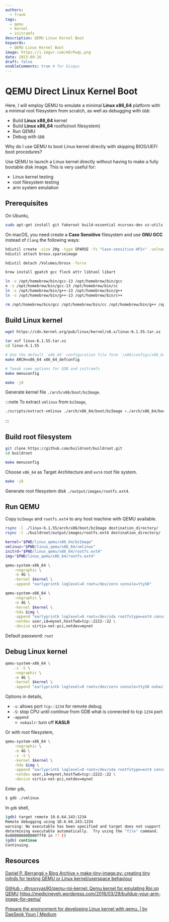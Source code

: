```yaml
---
authors:
  - frank
tags:
  - qemu
  - kernel
  - initramfs
description: QEMU Linux Kernel Boot
keywords:
  - QEMU Linux Kernel Boot
image: https://i.imgur.com/mErPwqL.png
date: 2023-09-26
draft: false
enableComments: true # for Gisqus
---
```


# QEMU Direct Linux Kernel Boot

Here, I will employ QEMU to emulate a minimal **Linux x86_64** platform with a minimal root filesystem from scratch, as well as debugging with `GDB`:

- Build **Linux x86_64** kernel
- Build **Linux x86_64** rootfs(root filesystem)
- Run QEMU
- Debug with `GDB`

Why do I use QEMU to boot Linux kernel directly with skipping BIOS/UEFI boot procedures?

Use QEMU to launch a Linux kernel directly without having to make a fully bootable disk image. This is very useful for:

- Linux kernel testing
- root filesystem testing
- arm system emulation

<!--truncate-->

## Prerequisites

On Ubuntu,

```sh
sudo apt-get install git fakeroot build-essential ncurses-dev xz-utils libssl-dev bc flex libelf-dev bison
```

On macOS, you need create a **Case Sensitive** filesystem and use **GNU GCC** instead of `Clang` the following ways:

```sh
hdiutil create -size 20g -type SPARSE -fs "Case-sensitive HFS+" -volname brosx brosx.sparseimage
hdiutil attach brosx.sparseimage
```

```sh
hdiutil detach /Volumes/brosx -force
```

```sh
brew install gpatch gcc flock attr libtool libart
```

```sh
ln -s /opt/homebrew/bin/gcc-13 /opt/homebrew/bin/gcc
n -s /opt/homebrew/bin/gcc-13 /opt/homebrew/bin/cc
ln -s /opt/homebrew/bin/g++-13 /opt/homebrew/bin/g++
ln -s /opt/homebrew/bin/g++-13 /opt/homebrew/bin/c++
```

```sh
rm /opt/homebrew/bin/gcc /opt/homebrew/bin/cc /opt/homebrew/bin/g++ /opt/homebrew/bin/c++
```

## Build Linux kernel

```sh
wget https://cdn.kernel.org/pub/linux/kernel/v6.x/linux-6.1.55.tar.xz
```


```sh
tar xvf linux-6.1.55.tar.xz
cd linux-6.1.55
```

```sh
# Use the default `x86_64` configuration file form `/x86/configs/x86_64_defconfig`
make ARCH=x86_64 x86_64_defconfig 
```

```sh
# Tweak some options for GDB and initramfs
make menuconfig
```

```sh
make -j8
```

Generate kernel file `./arch/x86/boot/bzImage`.

:::note
To extract `vmlinux` from `bzImage`,

```sh
./scripts/extract-vmlinux ./arch/x86_64/boot/bzImage >./arch/x86_64/boot/vmlinux
```

:::

## Build root filesystem

```sh
git clone https://github.com/buildroot/buildroot.git
cd buildroot
```

```sh
make menuconfig
```

Choose `x86_64` as Target Architecture and `ext4` root file system.

```sh
make -j8
```

Generate root filesystem disk `./output/images/rootfs.ext4`.

## Run QEMU

Copy `bzImage` and `rootfs.ext4` to any host machine with QEMU available.

```sh
rsync -l ./linux-6.1.55/arch/x86/boot/bzImage destination_directory/
rsync -l ./buildroot/output/images/rootfs.ext4 destination_directory/
```

```sh
kernel="$PWD/linux_qemu/x86_64/bzImage"
vmlinuz="$PWD/linux_qemu/x86_64/vmlinux"
initrd="$PWD/linux_qemu/x86_64/rootfs.ext4"
img="$PWD/linux_qemu/x86_64/rootfs.ext4"
```

```sh
qemu-system-x86_64 \
    -nographic \
    -m 4G \
    -kernel $kernel \
    -append "earlyprintk loglevel=8 root=/dev/zero console=ttyS0"
```

```sh
qemu-system-x86_64 \
    -nographic \
    -m 4G \
    -kernel $kernel \
    -hda $img \
    -append "earlyprintk loglevel=8 root=/dev/sda rootfstype=ext4 console=ttyS0" \
    -netdev user,id=mynet,hostfwd=tcp::2222-:22 \
    -device virtio-net-pci,netdev=mynet
```

Default password: `root`

## Debug Linux kernel

```sh
qemu-system-x86_64 \
    -s -S \
    -nographic \
    -m 4G \
    -kernel $kernel \
    -append "earlyprintk loglevel=8 root=/dev/zero console=ttyS0 nokaslr"
```

Options in details,

- `-s`: allows port `tcp::1234` for remote debug
- `-S`: stop CPU until continue from GDB what is connected to tcp `1234` port
- `-append`
  - `nokaslr`: turn off **KASLR**

Or with root filesystem,

```sh
qemu-system-x86_64 \
    -nographic \
    -m 4G \
    -s -S \
    -kernel $kernel \
    -hda $img \
    -append "earlyprintk loglevel=8 root=/dev/sda rootfstype=ext4 console=ttyS0 nokaslr" \
    -netdev user,id=mynet,hostfwd=tcp::2222-:22 \
    -device virtio-net-pci,netdev=mynet
```

Enter `gdb`,

```sh
$ gdb ./vmlinux
```

In `gdb` shell,

```sh
(gdb) target remote 10.6.64.243:1234
Remote debugging using 10.6.64.243:1234
warning: No executable has been specified and target does not support
determining executable automatically.  Try using the "file" command.
0x000000000000fff0 in ?? ()
(gdb) continue
Continuing.
```

## Resources

[Daniel P. Berrangé  » Blog Archive   » make-tiny-image.py: creating tiny initrds for testing QEMU or Linux kernel/userspace behaviour](https://www.berrange.com/posts/2023/03/09/make-tiny-image-py-creating-tiny-initrds-for-testing-qemu-or-linux-kernel-userspace-behaviour/)

[GitHub - dhruvvyas90/qemu-rpi-kernel: Qemu kernel for emulating Rpi on QEMU](https://github.com/dhruvvyas90/qemu-rpi-kernel)
https://medicineyeh.wordpress.com/2016/03/29/buildup-your-arm-image-for-qemu/

[Prepare the environment for developing Linux kernel with qemu. | by DaeSeok Youn | Medium](https://medium.com/@daeseok.youn/prepare-the-environment-for-developing-linux-kernel-with-qemu-c55e37ba8ade)

[](https://bootlin.com/pub/conferences/2013/kernel-recipes/rootfs-kernel-developer/rootfs-kernel-developer.pdf)
